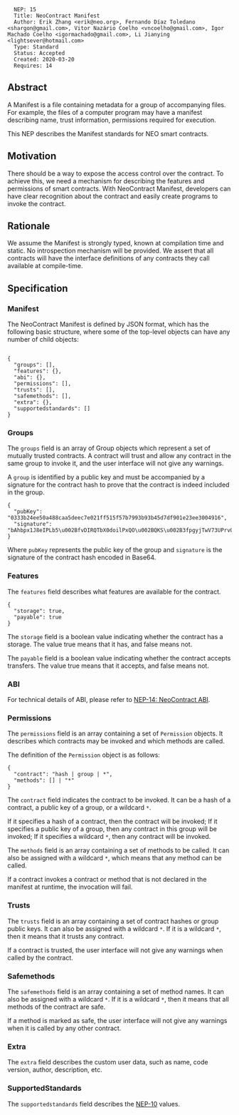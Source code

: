 <pre>
  NEP: 15
  Title: NeoContract Manifest
  Author: Erik Zhang <erik@neo.org>, Fernando Díaz Toledano <shargon@gmail.com>, Vitor Nazário Coelho <vncoelho@gmail.com>, Igor Machado Coelho <igormachado@gmail.com>, Li Jianying <lightsever@hotmail.com> 
  Type: Standard
  Status: Accepted
  Created: 2020-03-20
  Requires: 14
</pre>

==Abstract==

A Manifest is a file containing metadata for a group of accompanying files. For example, the files of a computer program may have a manifest describing name, trust information, permissions required for execution. 

This NEP describes the Manifest standards for NEO smart contracts.

==Motivation==

There should be a way to expose the access control over the contract. To achieve this, we need a mechanism for describing the features and permissions of smart contracts. With NeoContract Manifest, developers can have clear recognition about the contract and easily create programs to invoke the contract.

==Rationale==

We assume the Manifest is strongly typed, known at compilation time and static. No introspection mechanism will be provided. We assert that all contracts will have the interface definitions of any contracts they call available at compile-time.

==Specification==

===Manifest===

The NeoContract Manifest is defined by JSON format, which has the following basic structure, where some of the top-level objects can have any number of child objects:

<pre>

{
  "groups": [],
  "features": {},
  "abi": {},
  "permissions": [],
  "trusts": [], 
  "safemethods": [],
  "extra": {},
  "supportedstandards": []
}

</pre>

===Groups===

The <code>groups</code> field is an array of Group objects which represent a set of mutually trusted contracts. A contract will trust and allow any contract in the same group to invoke it, and the user interface will not give any warnings.

A <code>group</code> is identified by a public key and must be accompanied by a signature for the contract hash to prove that the contract is indeed included in the group.

<pre>
{
  "pubKey": "0333b24ee50a488caa5deec7e021ff515f57b7993b93b45d7df901e23ee3004916",
  "signature": "bAhbpx1J8eIPLb5\u002BfvDIRQTbX0doilPxQO\u002BQKS\u002B3fpgyjTwV73UPrv0qsb6I3ZuQjfCA7xoePl5rU508B7k\u002B7w=="
}
</pre>

Where <code>pubKey</code> represents the public key of the group and <code>signature</code> is the signature of the contract hash encoded in Base64.

===Features===

The <code>features</code> field describes what features are available for the contract.

<pre>
{
  "storage": true,
  "payable": true
}
</pre>

The <code>storage</code> field is a boolean value indicating whether the contract has a storage. The value true means that it has, and false means not.

The <code>payable</code> field is a boolean value indicating whether the contract accepts transfers. The value true means that it accepts, and false means not.

===ABI===

For technical details of ABI, please refer to [https://github.com/neo-project/proposals/pull/119 NEP-14: NeoContract ABI].

===Permissions===

The <code>permissions</code> field is an array containing a set of <code>Permission</code> objects. It describes which contracts may be invoked and which methods are called.

The definition of the <code>Permission</code> object is as follows:

<pre>
{
  "contract": "hash | group | *",
  "methods": [] | "*"
}
</pre>

The <code>contract</code> field indicates the contract to be invoked. It can be a hash of a contract, a public key of a group, or a wildcard <code>*</code>.

If it specifies a hash of a contract, then the contract will be invoked; If it specifies a public key of a group, then any contract in this group will be invoked; If it specifies a wildcard <code>*</code>, then any contract will be invoked.

The <code>methods</code> field is an array containing a set of methods to be called. It can also be assigned with a wildcard <code>*</code>, which means that any method can be called.

If a contract invokes a contract or method that is not declared in the manifest at runtime, the invocation will fail.

===Trusts===

The <code>trusts</code> field is an array containing a set of contract hashes or group public keys. It can also be assigned with a wildcard <code>*</code>. If it is a wildcard <code>*</code>, then it means that it trusts any contract.

If a contract is trusted, the user interface will not give any warnings when called by the contract.

===Safemethods===

The <code>safemethods</code> field is an array containing a set of method names. It can also be assigned with a wildcard <code>*</code>. If it is a wildcard <code>*</code>, then it means that all methods of the contract are safe.

If a method is marked as safe, the user interface will not give any warnings when it is called by any other contract.

===Extra===

The <code>extra</code> field describes the custom user data, such as name, code version, author, description, etc.

===SupportedStandards===

The <code>supportedstandards</code> field describes the [https://github.com/bettybao1209/proposals/blob/master/nep-10.mediawiki NEP-10] values.
